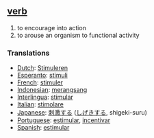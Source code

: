 == [[verb]] == 
# to encourage into action
# to arouse an organism to functional activity

=== Translations === 
*[[Dutch]]: [[Stimuleren]]
*[[Esperanto]]: [[stimuli]]
*[[French]]: [[stimuler]] 
*[[Indonesian]]: [[rangsang|merangsang]] 
*[[Interlingua]]: [[stimular]] 
*[[Italian]]: [[stimolare]] 
*[[Japanese]]: [[刺激]]する ([[しげき]]する, shigeki-suru) 
*[[Portuguese]]: [[estimular]], [[incentivar]]
*[[Spanish]]: [[estimular]]
